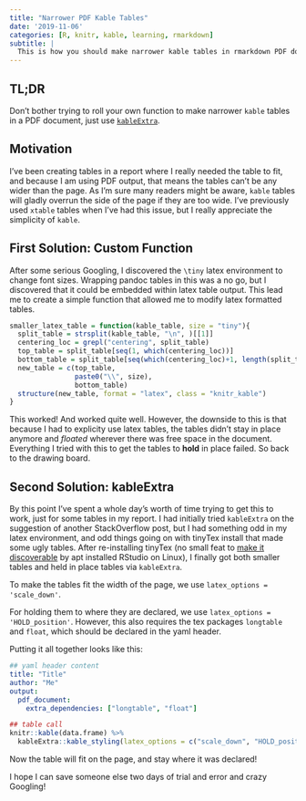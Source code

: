 ```yaml
---
title: "Narrower PDF Kable Tables"
date: '2019-11-06'
categories: [R, knitr, kable, learning, rmarkdown]
subtitle: |
  This is how you should make narrower kable tables in rmarkdown PDF documents.
---
```


## TL;DR

Don't bother trying to roll your own function to make narrower `kable` tables in a PDF document, just use [`kableExtra`](https://cran.r-project.org/web/packages/kableExtra/index.html).

## Motivation

I've been creating tables in a report where I really needed the table to fit, and because I am using PDF output, that means the tables can't be any wider than the page. 
As I'm sure many readers might be aware, `kable` tables will gladly overrun the side of the page if they are too wide.
I've previously used `xtable` tables when I've had this issue, but I really appreciate the simplicity of `kable`.

## First Solution: Custom Function

After some serious Googling, I discovered the `\tiny` latex environment to change font sizes. 
Wrapping pandoc tables in this was a no go, but I discovered that it could be embedded within latex table output.
This lead me to create a simple function that allowed me to modify latex formatted tables.

```r
smaller_latex_table = function(kable_table, size = "tiny"){
  split_table = strsplit(kable_table, "\n", )[[1]]
  centering_loc = grepl("centering", split_table)
  top_table = split_table[seq(1, which(centering_loc))]
  bottom_table = split_table[seq(which(centering_loc)+1, length(split_table))]
  new_table = c(top_table,
                paste0("\\", size),
                bottom_table)
  structure(new_table, format = "latex", class = "knitr_kable")
}
```

This worked! And worked quite well. 
However, the downside to this is that because I had to explicity use latex tables, the tables didn't stay in place anymore and *floated* wherever there was free space in the document.
Everything I tried with this to get the tables to **hold** in place failed.
So back to the drawing board.

## Second Solution: kableExtra

By this point I've spent a whole day's worth of time trying to get this to work, just for some tables in my report.
I had initially tried `kableExtra` on the suggestion of another StackOverflow post, but I had something odd in my latex environment, and odd things going on with tinyTex install that made some ugly tables.
After re-installing tinyTex (no small feat to [make it discoverable](https://gist.github.com/rmflight/36b69b2608b070d0dcd38c87dd585d71) by apt installed RStudio on Linux), I finally got both smaller tables and held in place tables via `kableExtra`.

To make the tables fit the width of the page, we use `latex_options = 'scale_down'`.

For holding them to where they are declared, we use `latex_options = 'HOLD_position'`.
However, this also requires the tex packages `longtable` and `float`, which should be declared in the yaml header.

Putting it all together looks like this:

```yaml
## yaml header content
title: "Title"
author: "Me"
output: 
  pdf_document:
    extra_dependencies: ["longtable", "float"]
```

```r
## table call
knitr::kable(data.frame) %>%
  kableExtra::kable_styling(latex_options = c("scale_down", "HOLD_position"))
```

Now the table will fit on the page, and stay where it was declared!

I hope I can save someone else two days of trial and error and crazy Googling!
